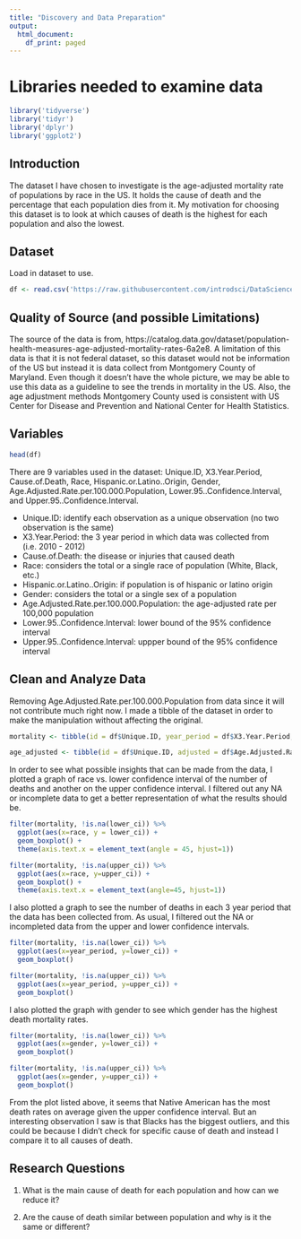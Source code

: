 ```yaml
---
title: "Discovery and Data Preparation"
output:
  html_document:
    df_print: paged
---
```


# Libraries needed to examine data

```r
library('tidyverse')
library('tidyr')
library('dplyr')
library('ggplot2')
```

## Introduction

The dataset I have chosen to investigate is the age-adjusted mortality rate of populations by race in the US. It holds the cause of death and the percentage that each population dies from it. My motivation for choosing this dataset is to look at which causes of death is the highest for each population and also the lowest.

## Dataset

Load in dataset to use.

```r
df <- read.csv('https://raw.githubusercontent.com/introdsci/DataScience-gher3/master/Population_Health_Measures__Age-Adjusted_Mortality_Rates.csv')
```

## Quality of Source (and possible Limitations)

The source of the data is from, https://catalog.data.gov/dataset/population-health-measures-age-adjusted-mortality-rates-6a2e8. A limitation of this data is that it is not federal dataset, so this dataset would not be information of the US but instead it is data collect from Montgomery County of Maryland. Even though it doesn't have the whole picture, we may be able to use this data as a guideline to see the trends in mortality in the US. Also, the age adjustment methods Montgomery County used is consistent with US Center for Disease and Prevention and National Center for Health Statistics.

## Variables

```r
head(df)
```

There are 9 variables used in the dataset: Unique.ID, X3.Year.Period, Cause.of.Death, Race, Hispanic.or.Latino..Origin, Gender, Age.Adjusted.Rate.per.100.000.Population, Lower.95..Confidence.Interval, and Upper.95..Confidence.Interval.

* Unique.ID: identify each observation as a unique observation (no two observation is the same)
* X3.Year.Period: the 3 year period in which data was collected from (i.e. 2010 - 2012)
* Cause.of.Death: the disease or injuries that caused death
* Race: considers the total or a single race of population (White, Black, etc.)
* Hispanic.or.Latino..Origin: if population is of hispanic or latino origin
* Gender: considers the total or a single sex of a population
* Age.Adjusted.Rate.per.100.000.Population: the age-adjusted rate per 100,000 population
* Lower.95..Confidence.Interval: lower bound of the 95% confidence interval
* Upper.95..Confidence.Interval: uppper bound of the 95% confidence interval

## Clean and Analyze Data

Removing Age.Adjusted.Rate.per.100.000.Population from data since it will not contribute much right now. I made a tibble of the dataset in order to make the manipulation without affecting the original.

```r
mortality <- tibble(id = df$Unique.ID, year_period = df$X3.Year.Period, death = df$Cause.of.Death, race = df$Race, origin = df$Hispanic.or.Latino..Origin, gender = df$Gender, lower_ci = df$Lower.95..Confidence.Interval, upper_ci = df$Upper.95..Confidence.Interval)

age_adjusted <- tibble(id = df$Unique.ID, adjusted = df$Age.Adjusted.Rate.per.100.000.Population)
```

In order to see what possible insights that can be made from the data, I plotted a graph of race vs. lower confidence interval of the number of deaths and another on the upper confidence interval. I filtered out any NA or incomplete data to get a better representation of what the results should be.

```r
filter(mortality, !is.na(lower_ci)) %>%
  ggplot(aes(x=race, y = lower_ci)) +
  geom_boxplot() +
  theme(axis.text.x = element_text(angle = 45, hjust=1))

filter(mortality, !is.na(upper_ci)) %>%
  ggplot(aes(x=race, y=upper_ci)) +
  geom_boxplot() +
  theme(axis.text.x = element_text(angle=45, hjust=1))
```

I also plotted a graph to see the number of deaths in each 3 year period that the data has been collected from. As usual, I filtered out the NA or incompleted data from the upper and lower confidence intervals.

```r
filter(mortality, !is.na(lower_ci)) %>%
  ggplot(aes(x=year_period, y=lower_ci)) +
  geom_boxplot()

filter(mortality, !is.na(upper_ci)) %>%
  ggplot(aes(x=year_period, y=upper_ci)) +
  geom_boxplot()
```

I also plotted the graph with gender to see which gender has the highest death mortality rates.

```r
filter(mortality, !is.na(lower_ci)) %>%
  ggplot(aes(x=gender, y=lower_ci)) +
  geom_boxplot()

filter(mortality, !is.na(upper_ci)) %>%
  ggplot(aes(x=gender, y=upper_ci)) +
  geom_boxplot()
```

From the plot listed above, it seems that Native American has the most death rates on average given the upper confidence interval. But an interesting observation I saw is that Blacks has the biggest outliers, and this could be because I didn't check for specific cause of death and instead I compare it to all causes of death.

## Research Questions

1. What is the main cause of death for each population and how can we reduce it?

2. Are the cause of death similar between population and why is it the same or different?

